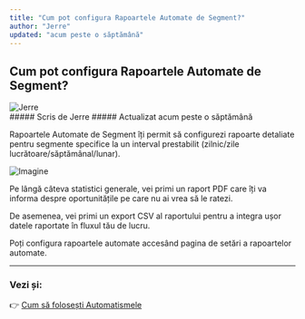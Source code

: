```yaml
---
title: "Cum pot configura Rapoartele Automate de Segment?"
author: "Jerre"
updated: "acum peste o săptămână"
---
```


## Cum pot configura Rapoartele Automate de Segment?

<div className="flex gap-2 items-center">
  <img
    src="https://static.intercomassets.com/avatars/40541/square_128/social_media_icon_-_2023_01_20_Snitcher_-_Studio_Gijs_de_Koning_-_5246_%281%29-1676632880.jpg"
    alt="Jerre"
    className="rounded-full"
    width={36}
    height={36}
  />
  <div>
    ##### Scris de Jerre  
    ##### Actualizat acum peste o săptămână
  </div>
</div>

Rapoartele Automate de Segment îți permit să configurezi rapoarte detaliate pentru segmente specifice la un interval prestabilit (zilnic/zile lucrătoare/săptămânal/lunar).

![Imagine](https://downloads.intercomcdn.com/i/o/508392898/a41dd00b30d5fc8fd0ff5b08/CleanShot+2022-05-05+at+19.41.34%402x.png?expires=1728864000&signature=e2253b9fd31dcd235933c4c28d2c98ebf4ca0a5faf3de550b17b50c5e16e9e36&req=cSAvFcB8lYhXFb4f3HP0gAyegKCdXkWattAhsUu1UUD1vdjC2Ylto2aPOw8E%0APDnJCBIJM6W9MljTKQ%3D%3D%0A )

Pe lângă câteva statistici generale, vei primi un raport PDF care îți va informa despre oportunitățile pe care nu ai vrea să le ratezi.

De asemenea, vei primi un export CSV al raportului pentru a integra ușor datele raportate în fluxul tău de lucru.

Poți configura rapoartele automate accesând pagina de setări a rapoartelor automate.

---

### Vezi și:

👉 [Cum să folosești Automatismele](#)

